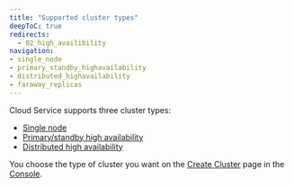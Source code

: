 ```yaml
---
title: "Supported cluster types"
deepToC: true
redirects:
  - 02_high_availibility
navigation:
- single_node
- primary_standby_highavailability
- distributed_highavailability
- faraway_replicas
---
```


Cloud Service supports three cluster types: 
- [Single node](./single_node)
- [Primary/standby high availability](./primary_standby_highavailability)
- [Distributed high availability](./distributed_highavailability)

You choose the type of cluster you want on the [Create Cluster](https://portal.biganimal.com/create-cluster) page in the [Console](https://portal.biganimal.com).  
